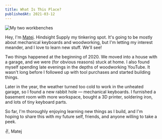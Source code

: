 ```yaml
---
title: What Is This Place?
publishedAt: 2021-03-12
---
```


<img src="/updates/001_01_workbenches.png" alt="My two workbenches" />

Hey, I'm [Matej](https://hrescak.com). Hindsight Supply my tinkering spot. It's going to be mostly
about mechanical keyboards and woodworking, but I'm letting my interest meander,
and I love to learn new stuff. We'll see!

Two things happened at the beginning of 2020. We moved into a house with a garage, and we were (for obvious reasons) stuck at home. I also found myself spending late evenings in the depths of woodworking YouTube. It wasn't long before I followed up with tool purchases and started building things.

Later in the year, the weather turned too cold to work in the unheated garage, so I found a new rabbit hole — mechanical keyboards. I furnished a basement room with more workspace, bought a 3D printer, soldering iron, and lots of tiny keyboard parts.

So far, I'm thoroughly enjoying learning new things as I build, and I'm hoping to share this with my future self, friends, and anyone willing to take a peek.

✌️, Matej
